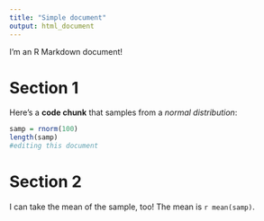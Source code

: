 ```yaml
---
title: "Simple document"
output: html_document
---
```


I'm an R Markdown document! 

# Section 1

Here's a **code chunk** that samples from 
a _normal distribution_:

```r
samp = rnorm(100)
length(samp)
#editing this document 
```

# Section 2

I can take the mean of the sample, too!
The mean is `r mean(samp)`.